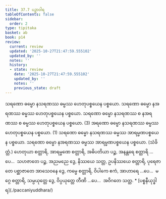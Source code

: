 ```yaml
---
title: 37.7 ပဉှာဝါရ
tableOfContents: false
sidebar:
  order: 2
type: tipitaka
basket: ab
book: p14
review:
  current: review
  updated: '2025-10-27T21:47:59.555102'
  updated_by: ''
  notes: ''
  history:
  - state: review
    date: '2025-10-27T21:47:59.555102'
    updated_by: ''
    notes: ''
    previous_state: draft
---
```



<ReviewStatus review={frontmatter.review} showDetails={true} />

<HypothesisAnnotation frontmatter={frontmatter} />

<DynamicBreadcrumb />

<Division number="54" book="p14" e="ch" v="40" p="212">

<Paragraph number="177" book="p14">
သရဏော ဓမ္မော နသရဏဿ ဓမ္မဿ ဟေတုပစ္စယေန ပစ္စယော. သရဏော ဓမ္မော နအရဏဿ ဓမ္မဿ ဟေတုပစ္စယေန ပစ္စယော. သရဏော ဓမ္မော နသရဏဿ စ နအရဏဿ စ ဓမ္မဿ ဟေတုပစ္စယေန ပစ္စယော. (3)


</Paragraph>

<Paragraph number="178" book="p14">
အရဏော ဓမ္မော နသရဏဿ ဓမ္မဿ ဟေတုပစ္စယေန ပစ္စယော. (1)


</Paragraph>

</Division>
<Division number="55" book="p14" e="ch" v="40" p="212">

<Paragraph number="179" book="p14">
သရဏော ဓမ္မော နသရဏဿ ဓမ္မဿ အာရမ္မဏပစ္စယေန ပစ္စယော. သရဏော ဓမ္မော နအရဏဿ ဓမ္မဿ အာရမ္မဏပစ္စယေန ပစ္စယော. (သံခိတ္တံ.)


</Paragraph>

<Paragraph number="180" book="p14">
ဟေတုယာ စတ္တာရိ, အာရမ္မဏေ စတ္တာရိ, အဓိပတိယာ ပဉ္စ, အနန္တရေ စတ္တာရိ …ပေ…  သဟဇာတေ ပဉ္စ, အညမညေ ဒွေ, နိဿယေ သတ္တ, ဥပနိဿယေ စတ္တာရိ, ပုရေဇာတေ ပစ္ဆာဇာတေ အာသေဝနေ ဒွေ, ကမ္မေ စတ္တာရိ, ဝိပါကေ ဧကံ, အာဟာရေ …ပေ…  မဂ္ဂေ စတ္တာရိ, သမ္ပယုတ္တေ ဒွေ, ဝိပ္ပယုတ္တေ တီဏိ …ပေ…  အဝိဂတေ သတ္တ.

</Paragraph>
</Division>

<TableOfContents book="p14" section="37.7">
* [ပစ္စနီယုဒ္ဓါရ](./paccaniyuddhara/)
</TableOfContents>
